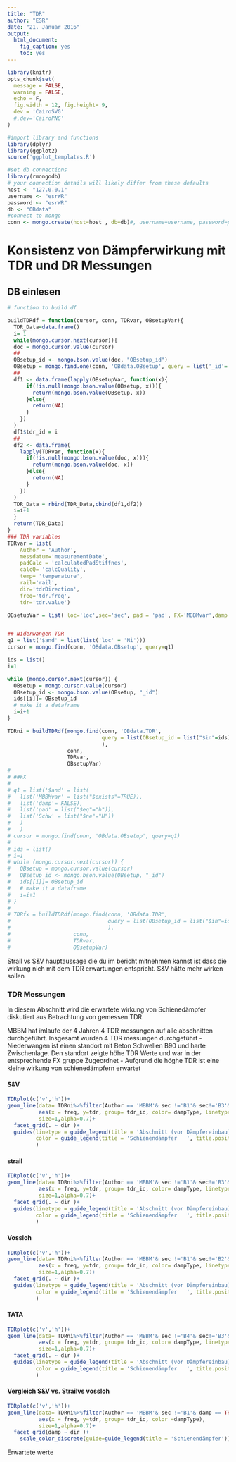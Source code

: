 ```yaml
---
title: "TDR"
author: "ESR"
date: "21. Januar 2016"
output:
  html_document:
    fig_caption: yes
    toc: yes
---
```

```r
library(knitr)
opts_chunk$set(
  message = FALSE, 
  warning = FALSE,
  echo = F,
  fig.width = 12, fig.height= 9,
  dev = 'CairoSVG'
  #,dev='CairoPNG'
)
```

```r
#import library and functions
library(dplyr)
library(ggplot2)
source('ggplot_templates.R')

#set db connections
library(rmongodb)
# your connection details will likely differ from these defaults
host <- "127.0.0.1"
username <- "esrWR"
password <- "esrWR"
db <- "OBdata"
#connect to mongo
conn <- mongo.create(host=host , db=db)#, username=username, password=password)

```

# Konsistenz von Dämpferwirkung mit TDR und DR Messungen
## DB einlesen 

```r
# function to build df

buildTDRdf = function(cursor, conn, TDRvar, OBsetupVar){
  TDR_Data=data.frame()
  i= 1
  while(mongo.cursor.next(cursor)){
  doc = mongo.cursor.value(cursor)
  ##
  OBsetup_id <- mongo.bson.value(doc, "OBsetup_id")
  OBsetup = mongo.find.one(conn, 'OBdata.OBsetup', query = list('_id'= OBsetup_id) )
  ##
  df1 <- data.frame(lapply(OBsetupVar, function(x){
      if(!is.null(mongo.bson.value(OBsetup, x))){
        return(mongo.bson.value(OBsetup, x))
      }else{
        return(NA)
      }
    })
  )
  df1$tdr_id = i
  ##
  df2 <- data.frame(
    lapply(TDRvar, function(x){
      if(!is.null(mongo.bson.value(doc, x))){
        return(mongo.bson.value(doc, x))
      }else{
        return(NA)
      }
    })
  )
  TDR_Data = rbind(TDR_Data,cbind(df1,df2))
  i=i+1
  }
  return(TDR_Data)
}
### TDR variables
TDRvar = list(
    Author = 'Author',
    messdatum='measurementDate',
    padCalc = 'calculatedPadStiffnes',
    calcQ= 'calcQuality',
    temp= 'temperature',
    rail='rail',
    dir='tdrDirection',
    freq='tdr.freq',
    tdr='tdr.value')

OBsetupVar = list( loc='loc',sec='sec', pad = 'pad', FX='MBBMvar',damp = 'damp',dampType = 'dampType' )


## Niderwangen TDR
q1 = list('$and' = list(list('loc' = 'Ni')))
cursor = mongo.find(conn, 'OBdata.OBsetup', query=q1)

ids = list()
i=1

while (mongo.cursor.next(cursor)) {
  OBsetup = mongo.cursor.value(cursor)
  OBsetup_id <- mongo.bson.value(OBsetup, "_id")
  ids[[i]]= OBsetup_id
  # make it a dataframe
  i=i+1
}

TDRni = buildTDRdf(mongo.find(conn, 'OBdata.TDR', 
                              query = list(OBsetup_id = list("$in"=ids))
                              ), 
                   conn, 
                   TDRvar, 
                   OBsetupVar)
# 
# ##FX
# 
# q1 = list('$and' = list(
#   list('MBBMvar' = list("$exists"=TRUE)),
#   list('damp'= FALSE),
#   list('pad' = list("$eq"="h")),
#   list('Schw' = list("$ne"="H"))
#   )
#   )
# cursor = mongo.find(conn, 'OBdata.OBsetup', query=q1)
# 
# ids = list()
# i=1
# while (mongo.cursor.next(cursor)) {
#   OBsetup = mongo.cursor.value(cursor)
#   OBsetup_id <- mongo.bson.value(OBsetup, "_id")
#   ids[[i]]= OBsetup_id
#   # make it a dataframe
#   i=i+1
# }
# 
# TDRfx = buildTDRdf(mongo.find(conn, 'OBdata.TDR', 
#                               query = list(OBsetup_id = list("$in"=ids)) 
#                               ), 
#                    conn, 
#                    TDRvar, 
#                    OBsetupVar)

```

Strail vs S&V
hauptaussage die du im bericht mitnehmen kannst ist dass die wirkung nich mit dem TDR erwartungen entspricht. S&V hätte mehr wirken sollen

### TDR Messungen
In diesem Abschnitt wird die erwartete wirkung von Schienedämpfer diskutiert aus Betrachtung von gemessen TDR.

MBBM hat imlaufe der 4 Jahren 4 TDR messungen auf alle abschnitten durchgeführt.  Insgesamt wurden 4 TDR messungen durchgeführt
- Niederwangen ist einen standort mit Beton Schwellen B90 und harte Zwischenlage. Den standort zeigte höhe TDR Werte und war in der entsprechende FX gruppe Zugeordnet
- Aufgrund die höghe TDR ist eine kleine wirkung von schienedämpfern erwartet

#### S&V

```r
TDRplot(c('v','h'))+
geom_line(data= TDRni%>%filter(Author == 'MBBM'& sec !='B1'& sec!='B3'& sec!='B4'),
          aes(x = freq, y=tdr, group= tdr_id, color= dampType, linetype = sec),
          size=1,alpha=0.7)+
  facet_grid(. ~ dir )+
  guides(linetype = guide_legend(title = 'Abschnitt (vor Dämpfereinbau)   ', title.position = "left"),
         color = guide_legend(title = 'Schienendämpfer   ', title.position = "left")
         )
```

#### strail

```r
TDRplot(c('v','h'))+
geom_line(data= TDRni%>%filter(Author == 'MBBM'& sec !='B1'& sec!='B3'& sec!='B2'),
          aes(x = freq, y=tdr, group= tdr_id, color= dampType, linetype = sec),
          size=1,alpha=0.7)+
  facet_grid(. ~ dir )+
  guides(linetype = guide_legend(title = 'Abschnitt (vor Dämpfereinbau)   ', title.position = "left"),
         color = guide_legend(title = 'Schienendämpfer   ', title.position = "left")
         )

```

#### Vossloh

```r
TDRplot(c('v','h'))+
geom_line(data= TDRni%>%filter(Author == 'MBBM'& sec !='B1'& sec!='B2'& sec!='B4'),
          aes(x = freq, y=tdr, group= tdr_id, color= dampType, linetype = sec),
          size=1,alpha=0.7)+
  facet_grid(. ~ dir )+
  guides(linetype = guide_legend(title = 'Abschnitt (vor Dämpfereinbau)   ', title.position = "left"),
         color = guide_legend(title = 'Schienendämpfer   ', title.position = "left")
         )

```

#### TATA

```r
TDRplot(c('v','h'))+
geom_line(data= TDRni%>%filter(Author == 'MBBM'& sec !='B4'& sec!='B3'& sec!='B2'),
          aes(x = freq, y=tdr, group= tdr_id, color= dampType, linetype = sec),
          size=1,alpha=0.7)+
  facet_grid(. ~ dir )+
  guides(linetype = guide_legend(title = 'Abschnitt (vor Dämpfereinbau)   ', title.position = "left"),
         color = guide_legend(title = 'Schienendämpfer   ', title.position = "left")
         )

```



#### Vergleich S&V vs. Strailvs vossloh

```r
TDRplot(c('v','h'))+
geom_line(data= TDRni%>%filter(Author == 'MBBM'& sec !='B1'& damp == TRUE),
          aes(x = freq, y=tdr, group= tdr_id, color =dampType),
          size=1,alpha=0.7)+
  facet_grid(damp ~ dir )+
    scale_color_discrete(guide=guide_legend(title = 'Schienendämpfer'))
```
 Erwartete werte
